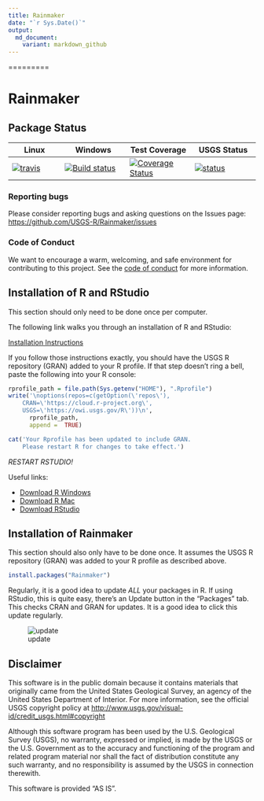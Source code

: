 ```yaml
---
title: Rainmaker
date: "`r Sys.Date()`"
output:
  md_document:
    variant: markdown_github
---
```

=========

# Rainmaker

## Package Status


|Linux|Windows|Test Coverage| USGS Status |
|----------|------------|------------|------------|
| [![travis](https://travis-ci.org/USGS-R/Rainmaker.svg?branch=master)](https://travis-ci.org/USGS-R/Rainmaker)|[![Build status](https://ci.appveyor.com/api/projects/status/i2hr35abwxx85vgs?svg=true)](https://ci.appveyor.com/project/ldecicco-USGS/Rainmaker)|[![Coverage Status](https://coveralls.io/repos/github/USGS-R/Rainmaker/badge.svg?branch=master)](https://coveralls.io/github/USGS-R/Rainmaker?branch=master)|[![status](https://img.shields.io/badge/USGS-Research-blue.svg)](https://owi.usgs.gov/R/packages.html#research)|

### Reporting bugs

Please consider reporting bugs and asking questions on the Issues page:
[https://github.com/USGS-R/Rainmaker/issues](https://github.com/USGS-R/Rainmaker/issues)

### Code of Conduct

We want to encourage a warm, welcoming, and safe environment for contributing to this project. See the [code of conduct](https://github.com/USGS-R/Rainmaker/blob/master/CONDUCT.md) for more information.


## Installation of R and RStudio

This section should only need to be done once per computer.

The following link walks you through an installation of R and RStudio:

[Installation Instructions](https://owi.usgs.gov/R/training-curriculum/intro-curriculum/Before/)

If you follow those instructions exactly, you should have the USGS R repository (GRAN) added to your R profile. If that step doesn't ring a bell, paste the following into your R console:

```r
rprofile_path = file.path(Sys.getenv("HOME"), ".Rprofile")
write('\noptions(repos=c(getOption(\'repos\'),
    CRAN=\'https://cloud.r-project.org\',
    USGS=\'https://owi.usgs.gov/R\'))\n',
      rprofile_path, 
      append =  TRUE)

cat('Your Rprofile has been updated to include GRAN.
    Please restart R for changes to take effect.')
```

*RESTART RSTUDIO!*

Useful links:

* [Download R Windows](https://cran.r-project.org/bin/windows/base/)
* [Download R Mac](https://cran.r-project.org/bin/macosx/)
* [Download RStudio](https://www.rstudio.com/products/rstudio/download/)


## Installation of Rainmaker

This section should also only have to be done once. It assumes the USGS R repository (GRAN) was added to your R profile as described above.

```r
install.packages("Rainmaker")
```

Regularly, it is a good idea to update *ALL* your packages in R. If using RStudio, this is quite easy, there's an Update button in the "Packages" tab. This checks CRAN and GRAN for updates. It is a good idea to click this update regularly.

![update](http://usgs-r.github.io/images/update.png)

## Disclaimer

This software is in the public domain because it contains materials that originally came from the United States Geological Survey, an agency of the United States Department of Interior. For more information, see the official USGS copyright policy at [http://www.usgs.gov/visual-id/credit_usgs.html#copyright](http://www.usgs.gov/visual-id/credit_usgs.html#copyright)

Although this software program has been used by the U.S. Geological Survey (USGS), no warranty, expressed or implied, is made by the USGS or the U.S. Government as to the accuracy and functioning of the program and related program material nor shall the fact of distribution constitute any such warranty, and no responsibility is assumed by the USGS in connection therewith.

This software is provided "AS IS".
